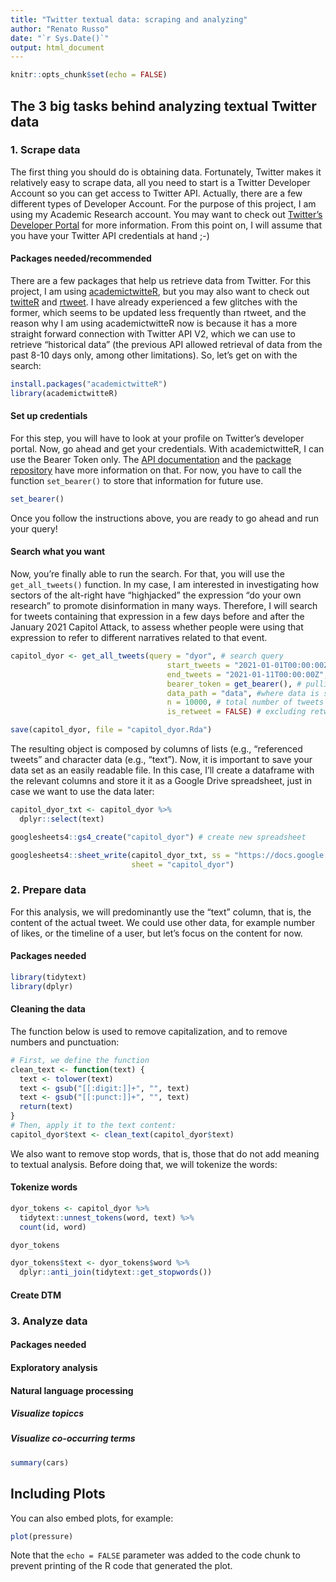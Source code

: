 ```yaml
---
title: "Twitter textual data: scraping and analyzing"
author: "Renato Russo"
date: "`r Sys.Date()`"
output: html_document
---
```


```r
knitr::opts_chunk$set(echo = FALSE)
```

## The 3 big tasks behind analyzing textual Twitter data
### 1. Scrape data
The first thing you should do is obtaining data. Fortunately, Twitter makes it 
relatively easy to scrape data, all you need to start is a Twitter Developer
Account so you can get access to Twitter API. Actually, there are a few different
types of Developer Account. For the purpose of this project, I am using my 
Academic Research account. You may want to check out [Twitter's Developer Portal](https://developer.twitter.com/)
for more information.
From this point on, I will assume that you have your Twitter API credentials at
hand ;-)

#### Packages needed/recommended
There are a few packages that help us retrieve data from Twitter. For this project,
I am using [academictwitteR](https://www.research.ed.ac.uk/en/publications/academictwitter-an-r-package-to-access-the-twitter-academic-resea),
but you may also want to check out [twitteR](https://cran.r-project.org/web/packages/twitteR/twitteR.pdf)
and [rtweet](https://cran.rstudio.com/web/packages/rtweet/index.html). I have already
experienced a few glitches with the former, which seems to be updated less
frequently than rtweet, and the reason why I am using academictwitteR now is because
it has a more straight forward connection with Twitter API V2, which we can use
to retrieve "historical data" (the previous API allowed retrieval of data from
the past 8-10 days only, among other limitations).
So, let's get on with the search:
```r
install.packages("academictwitteR")
library(academictwitteR)
```
#### Set up credentials
For this step, you will have to look at your profile on Twitter's developer portal.
Now, go ahead and get your credentials.
With academictwitteR, I can use the Bearer Token only. The [API documentation](https://developer.twitter.com/en/docs/authentication/oauth-2-0/bearer-tokens)
and the [package repository](https://github.com/cjbarrie/academictwitteR) have
more information on that. For now, you have to call the function `set_bearer()` to
store that information for future use.
```r
set_bearer()
```
Once you follow the instructions above, you are ready to go ahead and run your
query!

#### Search what you want
Now, you're finally able to run the search. For that, you will use the
`get_all_tweets()` function. In my case, I am interested in investigating how
sectors of the alt-right have "highjacked" the expression "do your own research"
to promote disinformation in many ways. Therefore, I will search for tweets
containing that expression in a few days before and after the January 2021
Capitol Attack, to assess whether people were using that expression to refer to
different narratives related to that event.
```r
capitol_dyor <- get_all_tweets(query = "dyor", # search query
                                   start_tweets = "2021-01-01T00:00:00Z", # search start date
                                   end_tweets = "2021-01-11T00:00:00Z", # search end date
                                   bearer_token = get_bearer(), # pulling stored bearer toke
                                   data_path = "data", #where data is stored as series of JSON files
                                   n = 10000, # total number of tweets retrieved
                                   is_retweet = FALSE) # excluding retweets

save(capitol_dyor, file = "capitol_dyor.Rda")
```
The resulting object is composed by columns of lists (e.g., "referenced tweets"
and character data (e.g., "text").
Now, it is important to save your data set as an easily readable file. In this case,
I'll create a dataframe with the relevant columns and store it it as a Google Drive
spreadsheet, just in case we want to use the data later:
```r
capitol_dyor_txt <- capitol_dyor %>% 
  dplyr::select(text)

googlesheets4::gs4_create("capitol_dyor") # create new spreadsheet

googlesheets4::sheet_write(capitol_dyor_txt, ss = "https://docs.google.com/spreadsheets/d/1Ff6ORFeykkALJmZ4gtcOyuOXI1JqnrwgBJ4gc62gWO0/edit#gid=0",
                           sheet = "capitol_dyor")

```
### 2. Prepare data
For this analysis, we will predominantly use the "text" column, that is, the 
content of the actual tweet. We could use other data, for example number of likes,
or the timeline of a user, but let's focus on the content for now.

#### Packages needed
```r
library(tidytext)
library(dplyr)
```
#### Cleaning the data
The function below is used to remove capitalization, and to remove numbers and 
punctuation:
```r
# First, we define the function
clean_text <- function(text) {
  text <- tolower(text)
  text <- gsub("[[:digit:]]+", "", text)
  text <- gsub("[[:punct:]]+", "", text)
  return(text)
}
# Then, apply it to the text content:
capitol_dyor$text <- clean_text(capitol_dyor$text)


```
We also want to remove stop words, that is, those that do not add meaning to
textual analysis. Before doing that, we will tokenize the words:

#### Tokenize words

```r
dyor_tokens <- capitol_dyor %>%
  tidytext::unnest_tokens(word, text) %>% 
  count(id, word)

dyor_tokens

```
```r

dyor_tokens$text <- dyor_tokens$word %>% 
  dplyr::anti_join(tidytext::get_stopwords())

```
#### Create DTM

### 3. Analyze data
#### Packages needed
#### Exploratory analysis

#### Natural language processing

##### Visualize topiccs

##### Visualize co-occurring terms


```r
summary(cars)
```

## Including Plots

You can also embed plots, for example:

```r
plot(pressure)
```

Note that the `echo = FALSE` parameter was added to the code chunk to prevent printing of the R code that generated the plot.
